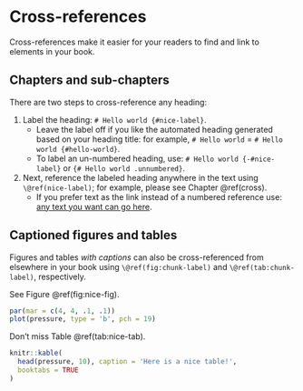 # Cross-references {#cross}

Cross-references \index{referencia cruzada}make it easier for your readers to find and link to elements in your book.

## Chapters and sub-chapters

There are two steps to cross-reference any heading:

1.  Label the heading: `# Hello world {#nice-label}`.
    -   Leave the label off if you like the automated heading generated based on your heading title: for example, `# Hello world` = `# Hello world {#hello-world}`.
    -   To label an un-numbered heading, use: `# Hello world {-#nice-label}` or `{# Hello world .unnumbered}`.
2.  Next, reference the labeled heading anywhere in the text using `\@ref(nice-label)`; for example, please see Chapter \@ref(cross).
    -   If you prefer text as the link instead of a numbered reference use: [any text you want can go here](#cross).

## Captioned figures and tables

Figures \index{figuras}and tables \index{tablas}*with captions* can also be cross-referenced from elsewhere in your book using `\@ref(fig:chunk-label)` and `\@ref(tab:chunk-label)`, respectively.

See Figure \@ref(fig:nice-fig).

```r
par(mar = c(4, 4, .1, .1))
plot(pressure, type = 'b', pch = 19)
```

Don't miss Table \@ref(tab:nice-tab).

```r
knitr::kable(
  head(pressure, 10), caption = 'Here is a nice table!',
  booktabs = TRUE
)
```
